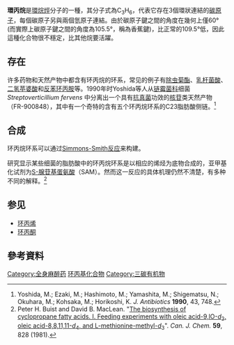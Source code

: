 {{Chembox
|   Name = 環丙烷
|   Reference =<ref>''Merck Index'', 11th Edition, '''2755'''.</ref>
|   ImageFileL1 = Cyclopropane Structural Formula V1.svg
|   ImageSize = 140px
|   ImageName = 環丙烷 - 结构式
|   ImageFileR1 = Cyclopropane-skeletal.png
|   ImageFileL2 = Cyclopropane-3D-vdW.png
|   ImageSizeL2 = 80px
|   ImageNameL2 = 環丙烷 - 结构简式
|   ImageFileR2 = Cyclopropane-3D-balls.png
|   ImageSizeR2 = 80px
|   ImageNameR2 = 環丙烷 - 空间构型
|   IUPACName = Cyclopropane
| Section1 = {{Chembox Identifiers
| CASNo = 75-19-4
| CASNo_Ref = {{cascite|correct|CAS}}
|    SMILES  =  C1CC1
|  ChemSpiderID_Ref  = {{chemspidercite|correct|chemspider}}|  ChemSpiderID  =  6111
|  PubChem  =  6351
|  ChEMBL_Ref  = {{ebicite|changed|EBI}}|  ChEMBL  =  1796999
|  UNII_Ref  = {{fdacite|correct|FDA}}|  UNII  =  99TB643425
|  InChIKey  =  LVZWSLJZHVFIQJ-UHFFFAOYAL
|  StdInChI_Ref  = {{stdinchicite|correct|chemspider}}|  StdInChI  =  1S/C3H6/c1-2-3-1/h1-3H2
|  StdInChIKey_Ref  = {{stdinchicite|correct|chemspider}}|  StdInChIKey  =  LVZWSLJZHVFIQJ-UHFFFAOYSA-N
|  InChI  =  1/C3H6/c1-2-3-1/h1-3H2
|  ChEBI_Ref  = {{ebicite|correct|EBI}}|  ChEBI  =  30365
|  KEGG_Ref  = {{keggcite|correct|kegg}}|  KEGG  =  D03627
}}
| Section2 = {{Chembox Properties
|   Formula = C<sub>3</sub>H<sub>6</sub>
|   MolarMass = 42.08 
|   Density = 1.879 g/L (1 atm, 0 °C)
|   MeltingPt = -128 °C
|   BoilingPt = -33 °C
  }}
}}
'''環丙烷'''是[[環烷烴|環烷烴]]分子的一種，其分子式為C<sub>3</sub>H<sub>6</sub>，代表它存在3個環狀連結的[[碳|碳]][[原子|原子]]，每個碳原子另與兩個氫原子連結。由於碳原子鍵之間的角度在幾何上僅60°(而實際上碳原子鍵之間的角度為105.5°，稱為香蕉鍵)，比正常的109.5°低，因此這種化合物很不穩定，比其他烷要活躍。

== 存在 ==
许多药物和天然产物中都含有环丙烷的环系，常见的例子有[[除虫菊酯|除虫菊酯]]、[[乳杆菌酸|乳杆菌酸]]、[[二氢苹婆酸|二氢苹婆酸]]和[[反苯环丙胺|反苯环丙胺]]等。1990年时Yoshida等人从[[链霉菌科|链霉菌科]]细菌 ''Streptoverticillium fervens'' 中分离出一个具有[[抗真菌|抗真菌]]功效的[[核苷|核苷]]类天然产物（FR-900848），其中有一个奇特的含有五个环丙烷环系的C23脂肪酸侧链。<ref>Yoshida, M.; Ezaki, M.; Hashimoto, M.; Yamashita, M.; Shigematsu, N.; Okuhara, M.; Kohsaka, M.; Horikoshi, K. ''J. Antibiotics'' '''1990''', 43, 748.</ref>

== 合成 ==
环丙烷环系可以通过[[Simmons-Smith反应|Simmons-Smith反应]]来构建。

研究显示某些细菌的脂肪酸中的环丙烷环系是以相应的烯烃为底物合成的，亚甲基化试剂为[[S-腺苷基蛋氨酸|S-腺苷基蛋氨酸]]（SAM）。然而这一反应的具体机理仍然不清楚，有多种不同的解释。<ref>Peter H. Buist and David B. MacLean. "[http://article.pubs.nrc-cnrc.gc.ca/ppv/RPViewDoc?issn=1480-3291&volume=59&issue=5&startPage=828 The biosynthesis of cyclopropane fatty acids. I. Feeding experiments with oleic acid-9,lO-''d''<sub>2</sub>, oleic acid-8,8,11,11-''d''<sub>4</sub>, and L-methionine-methyl-''d''<sub>3</sub>]". ''Can. J. Chem.'' '''59''', 828 (1981).</ref>

== 参见 ==
* [[环丙烯|环丙烯]]
* [[环丙酮|环丙酮]]

== 參考資料 ==
<div class="references-small">
<references />
</div>


{{环烷烃}}
{{碳環與雜環}}
{{Authority control}}
[[Category:全身麻醉药|Category:全身麻醉药]]
[[Category:环丙基化合物|]]
[[Category:三碳有机物|Category:三碳有机物]]